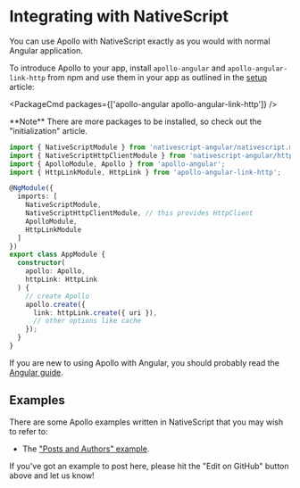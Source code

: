 
# Integrating with NativeScript

You can use Apollo with NativeScript exactly as you would with normal Angular application.

To introduce Apollo to your app, install `apollo-angular` and `apollo-angular-link-http` from npm and use them in your app as outlined in the [setup](../basics/setup.md) article:

<PackageCmd packages={['apollo-angular apollo-angular-link-http']} />

<Callout type="info">
**Note** There are more packages to be installed, so check out the "initialization" article.
</Callout>

```ts
import { NativeScriptModule } from 'nativescript-angular/nativescript.module';
import { NativeScriptHttpClientModule } from 'nativescript-angular/http-client';
import { ApolloModule, Apollo } from 'apollo-angular';
import { HttpLinkModule, HttpLink } from 'apollo-angular-link-http';

@NgModule({
  imports: [
    NativeScriptModule,
    NativeScriptHttpClientModule, // this provides HttpClient
    ApolloModule,
    HttpLinkModule
  ]
})
export class AppModule {
  constructor(
    apollo: Apollo,
    httpLink: HttpLink
  ) {
    // create Apollo
    apollo.create({
      link: httpLink.create({ uri }),
      // other options like cache
    });
  }
}
```

If you are new to using Apollo with Angular, you should probably read the [Angular guide](/).

## Examples

There are some Apollo examples written in NativeScript that you may wish to refer to:

- The ["Posts and Authors" example](https://github.com/kamilkisiela/apollo-angular-nativescript).

<Callout type="info">
If you've got an example to post here, please hit the "Edit on GitHub" button above and let us know!
</Callout>
